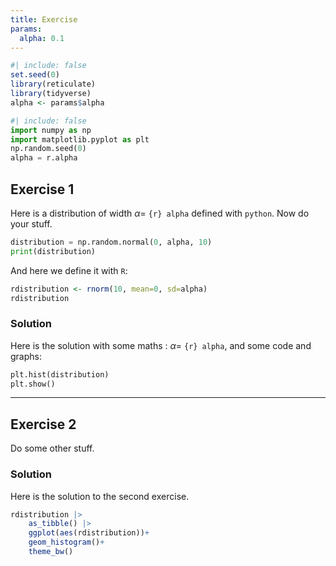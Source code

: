 ```yaml
---
title: Exercise
params:
  alpha: 0.1
---
```


```r
#| include: false
set.seed(0)
library(reticulate)
library(tidyverse)
alpha <- params$alpha
```

```python
#| include: false
import numpy as np
import matplotlib.pyplot as plt
np.random.seed(0)
alpha = r.alpha
```


## Exercise 1

Here is a distribution of width $\alpha=$ `{r} alpha` defined with `python`. Now do your stuff.

```python
distribution = np.random.normal(0, alpha, 10)
print(distribution)
```

And here we define it with `R`:

```r
rdistribution <- rnorm(10, mean=0, sd=alpha)
rdistribution
```


::: {.content-visible when-profile="solution"}

### Solution

Here is the solution with some maths : $\alpha=$ `{r} alpha`, and some code and graphs:

```python
plt.hist(distribution)
plt.show()
```

:::

---------------

## Exercise 2

Do some other stuff.

::: {.content-visible when-profile="solution"}

### Solution

Here is the solution to the second exercise.

```r
rdistribution |> 
    as_tibble() |>
    ggplot(aes(rdistribution))+
    geom_histogram()+
    theme_bw()
```

:::
